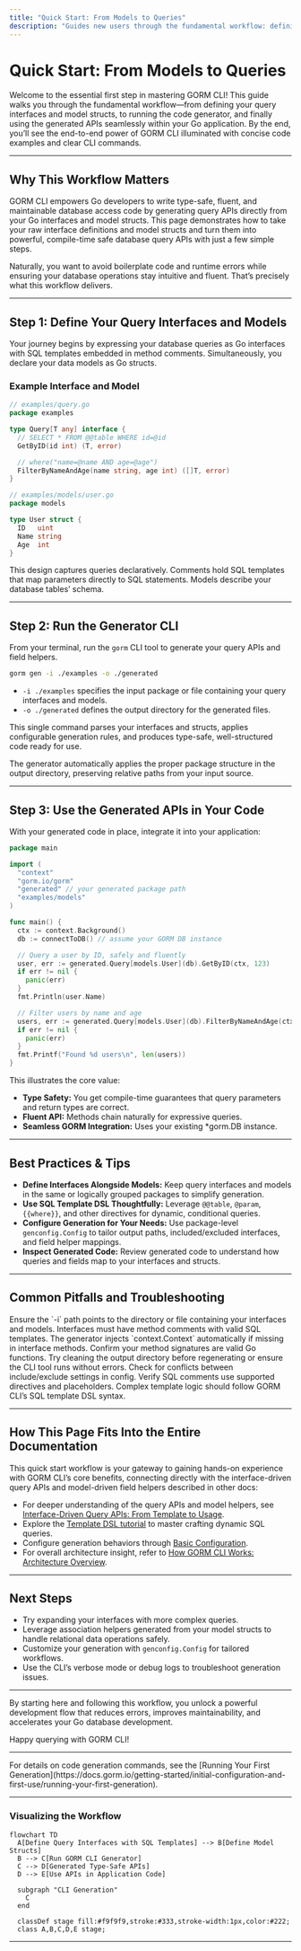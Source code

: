 ```yaml
---
title: "Quick Start: From Models to Queries"
description: "Guides new users through the fundamental workflow: defining query interfaces and model structs, running the generator, and using generated APIs in app code. Demonstrates end-to-end value with concise example code and CLI usage."
---
```


# Quick Start: From Models to Queries

Welcome to the essential first step in mastering GORM CLI! This guide walks you through the fundamental workflow—from defining your query interfaces and model structs, to running the code generator, and finally using the generated APIs seamlessly within your Go application. By the end, you’ll see the end-to-end power of GORM CLI illuminated with concise code examples and clear CLI commands.

---

## Why This Workflow Matters

GORM CLI empowers Go developers to write type-safe, fluent, and maintainable database access code by generating query APIs directly from your Go interfaces and model structs. This page demonstrates how to take your raw interface definitions and model structs and turn them into powerful, compile-time safe database query APIs with just a few simple steps.

Naturally, you want to avoid boilerplate code and runtime errors while ensuring your database operations stay intuitive and fluent. That’s precisely what this workflow delivers.

---

## Step 1: Define Your Query Interfaces and Models

Your journey begins by expressing your database queries as Go interfaces with SQL templates embedded in method comments. Simultaneously, you declare your data models as Go structs.

### Example Interface and Model
```go
// examples/query.go
package examples

type Query[T any] interface {
  // SELECT * FROM @@table WHERE id=@id
  GetByID(id int) (T, error)

  // where("name=@name AND age=@age")
  FilterByNameAndAge(name string, age int) ([]T, error)
}

// examples/models/user.go
package models

type User struct {
  ID   uint
  Name string
  Age  int
}
```

This design captures queries declaratively. Comments hold SQL templates that map parameters directly to SQL statements. Models describe your database tables’ schema.

---

## Step 2: Run the Generator CLI

From your terminal, run the `gorm` CLI tool to generate your query APIs and field helpers.

```bash
gorm gen -i ./examples -o ./generated
```

- `-i ./examples` specifies the input package or file containing your query interfaces and models.
- `-o ./generated` defines the output directory for the generated files.

This single command parses your interfaces and structs, applies configurable generation rules, and produces type-safe, well-structured code ready for use.

<Tip>
The generator automatically applies the proper package structure in the output directory, preserving relative paths from your input source.
</Tip>

---

## Step 3: Use the Generated APIs in Your Code

With your generated code in place, integrate it into your application:

```go
package main

import (
  "context"
  "gorm.io/gorm"
  "generated" // your generated package path
  "examples/models"
)

func main() {
  ctx := context.Background()
  db := connectToDB() // assume your GORM DB instance

  // Query a user by ID, safely and fluently
  user, err := generated.Query[models.User](db).GetByID(ctx, 123)
  if err != nil {
    panic(err)
  }
  fmt.Println(user.Name)

  // Filter users by name and age
  users, err := generated.Query[models.User](db).FilterByNameAndAge(ctx, "jinzhu", 25)
  if err != nil {
    panic(err)
  }
  fmt.Printf("Found %d users\n", len(users))
}
```

This illustrates the core value:

- **Type Safety:** You get compile-time guarantees that query parameters and return types are correct.
- **Fluent API:** Methods chain naturally for expressive queries.
- **Seamless GORM Integration:** Uses your existing *gorm.DB instance.

---

## Best Practices & Tips

- **Define Interfaces Alongside Models:** Keep query interfaces and models in the same or logically grouped packages to simplify generation.
- **Use SQL Template DSL Thoughtfully:** Leverage `@@table`, `@param`, `{{where}}`, and other directives for dynamic, conditional queries.
- **Configure Generation for Your Needs:** Use package-level `genconfig.Config` to tailor output paths, included/excluded interfaces, and field helper mappings.
- **Inspect Generated Code:** Review generated code to understand how queries and fields map to your interfaces and structs.

---

## Common Pitfalls and Troubleshooting

<AccordionGroup title="Common Issues During Quick Start">
<Accordion title="Generator Fails to Find Your Interfaces">
Ensure the `-i` path points to the directory or file containing your interfaces and models. Interfaces must have method comments with valid SQL templates.
</Accordion>
<Accordion title="Methods Missing Context Parameter">
The generator injects `context.Context` automatically if missing in interface methods. Confirm your method signatures are valid Go functions.
</Accordion>
<Accordion title="Generated Code Not Updating">
Try cleaning the output directory before regenerating or ensure the CLI tool runs without errors. Check for conflicts between include/exclude settings in config.
</Accordion>
<Accordion title="SQL Templates Not Parsing Correctly">
Verify SQL comments use supported directives and placeholders. Complex template logic should follow GORM CLI’s SQL template DSL syntax.
</Accordion>
</AccordionGroup>

---

## How This Page Fits Into the Entire Documentation

This quick start workflow is your gateway to gaining hands-on experience with GORM CLI’s core benefits, connecting directly with the interface-driven query APIs and model-driven field helpers described in other docs:

- For deeper understanding of the query APIs and model helpers, see [Interface-Driven Query APIs: From Template to Usage](https://docs.gorm.io/guides/query-and-model-helpers/interface-driven-queries).
- Explore the [Template DSL tutorial](https://docs.gorm.io/guides/query-and-model-helpers/template-dsl-tutorial) to master crafting dynamic SQL queries.
- Configure generation behaviors through [Basic Configuration](https://docs.gorm.io/getting-started/initial-configuration-and-first-use/basic-configuration).
- For overall architecture insight, refer to [How GORM CLI Works: Architecture Overview](https://docs.gorm.io/overview/architecture-concepts/architecture-overview).


---

## Next Steps

- Try expanding your interfaces with more complex queries.
- Leverage association helpers generated from your model structs to handle relational data operations safely.
- Customize your generation with `genconfig.Config` for tailored workflows.
- Use the CLI’s verbose mode or debug logs to troubleshoot generation issues.

---

By starting here and following this workflow, you unlock a powerful development flow that reduces errors, improves maintainability, and accelerates your Go database development.

Happy querying with GORM CLI!

---

<Info>
For details on code generation commands, see the [Running Your First Generation](https://docs.gorm.io/getting-started/initial-configuration-and-first-use/running-your-first-generation).
</Info>


---

### Visualizing the Workflow

```mermaid
flowchart TD
  A[Define Query Interfaces with SQL Templates] --> B[Define Model Structs]
  B --> C[Run GORM CLI Generator]
  C --> D[Generated Type-Safe APIs]
  D --> E[Use APIs in Application Code]

  subgraph "CLI Generation"
    C
  end

  classDef stage fill:#f9f9f9,stroke:#333,stroke-width:1px,color:#222;
  class A,B,C,D,E stage;
```

---